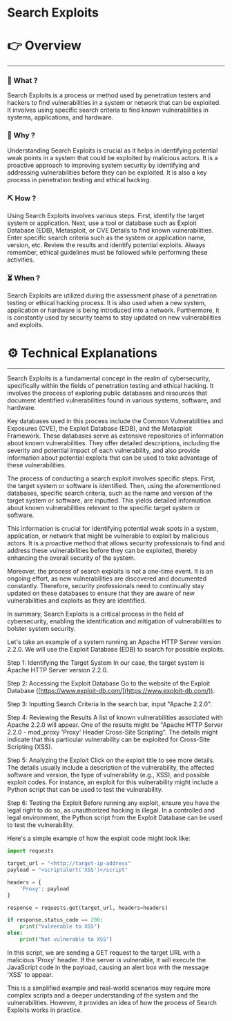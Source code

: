 # Search Exploits


# 👉 Overview

---

### 👀 What ?

Search Exploits is a process or method used by penetration testers and hackers to find vulnerabilities in a system or network that can be exploited. It involves using specific search criteria to find known vulnerabilities in systems, applications, and hardware.


### 🧐 Why ?

Understanding Search Exploits is crucial as it helps in identifying potential weak points in a system that could be exploited by malicious actors. It is a proactive approach to improving system security by identifying and addressing vulnerabilities before they can be exploited. It is also a key process in penetration testing and ethical hacking.


### ⛏️ How ?

Using Search Exploits involves various steps. First, identify the target system or application. Next, use a tool or database such as Exploit Database (EDB), Metasploit, or CVE Details to find known vulnerabilities. Enter specific search criteria such as the system or application name, version, etc. Review the results and identify potential exploits. Always remember, ethical guidelines must be followed while performing these activities.


### ⏳ When ?

Search Exploits are utilized during the assessment phase of a penetration testing or ethical hacking process. It is also used when a new system, application or hardware is being introduced into a network. Furthermore, it is constantly used by security teams to stay updated on new vulnerabilities and exploits.


# ⚙️ Technical Explanations

---

Search Exploits is a fundamental concept in the realm of cybersecurity, specifically within the fields of penetration testing and ethical hacking. It involves the process of exploring public databases and resources that document identified vulnerabilities found in various systems, software, and hardware.

Key databases used in this process include the Common Vulnerabilities and Exposures (CVE), the Exploit Database (EDB), and the Metasploit Framework. These databases serve as extensive repositories of information about known vulnerabilities. They offer detailed descriptions, including the severity and potential impact of each vulnerability, and also provide information about potential exploits that can be used to take advantage of these vulnerabilities.

The process of conducting a search exploit involves specific steps. First, the target system or software is identified. Then, using the aforementioned databases, specific search criteria, such as the name and version of the target system or software, are inputted. This yields detailed information about known vulnerabilities relevant to the specific target system or software.

This information is crucial for identifying potential weak spots in a system, application, or network that might be vulnerable to exploit by malicious actors. It is a proactive method that allows security professionals to find and address these vulnerabilities before they can be exploited, thereby enhancing the overall security of the system.

Moreover, the process of search exploits is not a one-time event. It is an ongoing effort, as new vulnerabilities are discovered and documented constantly. Therefore, security professionals need to continually stay updated on these databases to ensure that they are aware of new vulnerabilities and exploits as they are identified.

In summary, Search Exploits is a critical process in the field of cybersecurity, enabling the identification and mitigation of vulnerabilities to bolster system security.

Let's take an example of a system running an Apache HTTP Server version 2.2.0. We will use the Exploit Database (EDB) to search for possible exploits.

Step 1: Identifying the Target System
In our case, the target system is Apache HTTP Server version 2.2.0.

Step 2: Accessing the Exploit Database
Go to the website of the Exploit Database ([https://www.exploit-db.com/](https://www.exploit-db.com/)).

Step 3: Inputting Search Criteria
In the search bar, input "Apache 2.2.0".

Step 4: Reviewing the Results
A list of known vulnerabilities associated with Apache 2.2.0 will appear. One of the results might be "Apache HTTP Server 2.2.0 - mod_proxy 'Proxy' Header Cross-Site Scripting". The details might indicate that this particular vulnerability can be exploited for Cross-Site Scripting (XSS).

Step 5: Analyzing the Exploit
Click on the exploit title to see more details. The details usually include a description of the vulnerability, the affected software and version, the type of vulnerability (e.g., XSS), and possible exploit codes. For instance, an exploit for this vulnerability might include a Python script that can be used to test the vulnerability.

Step 6: Testing the Exploit
Before running any exploit, ensure you have the legal right to do so, as unauthorized hacking is illegal. In a controlled and legal environment, the Python script from the Exploit Database can be used to test the vulnerability.

Here's a simple example of how the exploit code might look like:

```python
import requests

target_url = "<http://target-ip-address"
payload = "<scriptalert('XSS')</script"

headers = {
    'Proxy': payload
}

response = requests.get(target_url, headers=headers)

if response.status_code == 200:
    print("Vulnerable to XSS")
else:
    print("Not vulnerable to XSS")

```

In this script, we are sending a GET request to the target URL with a malicious 'Proxy' header. If the server is vulnerable, it will execute the JavaScript code in the payload, causing an alert box with the message 'XSS' to appear.

This is a simplified example and real-world scenarios may require more complex scripts and a deeper understanding of the system and the vulnerabilities. However, it provides an idea of how the process of Search Exploits works in practice.
